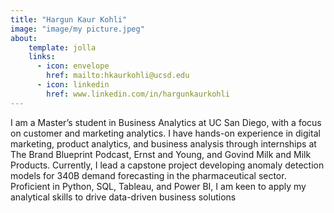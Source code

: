 ```yaml
---
title: "Hargun Kaur Kohli"
image: "image/my picture.jpeg"
about:
    template: jolla
    links:
      - icon: envelope
        href: mailto:hkaurkohli@ucsd.edu
      - icon: linkedin
        href: www.linkedin.com/in/hargunkaurkohli
---
```


 I am a Master’s student in Business Analytics at UC San Diego, with a focus on customer and marketing analytics. I have hands-on experience in digital marketing, product analytics, and business analysis through internships at The Brand Blueprint Podcast, Ernst and Young, and Govind Milk and Milk Products. Currently, I lead a capstone project developing anomaly detection models for 340B demand forecasting in the pharmaceutical sector. Proficient in Python, SQL, Tableau, and Power BI, I am keen to apply my analytical skills to drive data-driven business solutions

